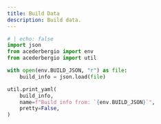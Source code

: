 ```yaml
---
title: Build Data
description: Build data.
---
```


```python
# | echo: false
import json
from acederbergio import env
from acederbergio import util

with open(env.BUILD_JSON, "r") as file:
    build_info = json.load(file)

util.print_yaml(
    build_info,
    name=f"Build info from: `{env.BUILD_JSON}`",
    pretty=False,
)
```

<!-- <script> -->
<!--   document.querySelector(".cell-output pre code") -->
<!-- </script> -->

